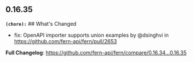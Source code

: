 ## 0.16.35
**`(chore):`** ## What's Changed
* fix: OpenAPI importer supports union examples  by @dsinghvi in https://github.com/fern-api/fern/pull/2653


**Full Changelog**: https://github.com/fern-api/fern/compare/0.16.34...0.16.35

